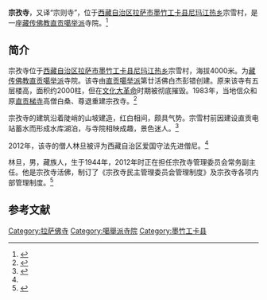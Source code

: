 {{Infobox Tibetan Buddhist monastery
|name = 宗孜寺
|image =
|image size = 250px
|alt = 
|caption = 
|t=
|w=
|to = 
|ipa={{IPA|}}
|z=
|thdl=
|e=
|tc=宗孜寺
|s=宗孜寺
|p=
|m=
|k=
|pushpin_map = 
|latd =  | latm =  | lats =  | latNS = 
|longd=  | longm= | longs =| longEW = 
|iso_region = 
|map_caption = 
|mapsize = 
|location_country = 中国
|location = {{CHN}}[[西藏自治区|西藏自治区]][[拉萨市|拉萨市]][[墨竹工卡县|墨竹工卡县]]
|coordinates_display =
|founded_by = 
|date_founded =
|date_renovated =
|sect = [[直贡噶举派|直贡噶举派]]
|mather =
|children =
|dedicated_to = 
|tulku =
|head_lama = 
|head_mgh =
|no._of_monks = 
|architecture = 
|festivals =
|footnotes = 
}}

'''宗孜寺'''，又译“宗则寺”，位于[[西藏自治区|西藏自治区]][[拉萨市|拉萨市]][[墨竹工卡县|墨竹工卡县]][[尼玛江热乡|尼玛江热乡]]宗雪村，是一座[[藏传佛教|藏传佛教]][[直贡噶举派|直贡噶举派]]寺院。<ref name=mingdan>{{Cite web |url=http://www.lasa.gov.cn/Item/38763.aspx |title=自治区和谐模范寺庙和爱国守法先进僧尼名单，中国拉萨，2012年05月03日 |access-date=2013年8月16日 |archive-date=2013年9月28日 |archive-url=https://web.archive.org/web/20130928220630/http://www.lasa.gov.cn/Item/38763.aspx |dead-url=yes }}</ref>

==简介==
宗孜寺位于[[西藏自治区|西藏自治区]][[拉萨市|拉萨市]][[墨竹工卡县|墨竹工卡县]][[尼玛江热乡|尼玛江热乡]]宗雪村，海拔4000米。为[[藏传佛教|藏传佛教]][[直贡噶举派|直贡噶举派]]寺院。该寺由[[直贡噶举派|直贡噶举派]]第廿活佛白杰彭错创建。原来该寺有五层楼高，面积约2000柱，但在[[文化大革命|文化大革命]]时期被彻底摧毁。1983年，当地信众和原[[直贡梯寺|直贡梯寺]]高僧白桑、尊退重建宗孜寺。<ref>{{Cite web |url=http://jingdian.travel.sina.com.cn/1611255-zongzesi//gaishu |title=直贡梯寺宗则寺旅游，新浪，于2013-08-15查阅 |accessdate=2013-08-16 |archive-date=2016-03-04 |archive-url=https://web.archive.org/web/20160304130019/http://jingdian.travel.sina.com.cn/1611255-zongzesi//gaishu |dead-url=no }}</ref>

宗孜寺的建筑沿着陡峭的山坡建造，红白相间，颇具气势。宗雪村前因建设直贡电站蓄水而形成水库湖泊，与寺院相映成趣，景色迷人。<ref>{{Cite web |url=http://www.tibet.cn/news/xzxw/shjj/201307/t20130726_1912669.htm |title=河水交汇处的老村新貌，中国西藏网，2013-07-26 |accessdate=2013-08-16 |archive-date=2016-03-04 |archive-url=https://web.archive.org/web/20160304120407/http://www.tibet.cn/news/xzxw/shjj/201307/t20130726_1912669.htm |dead-url=no }}</ref>

2012年，该寺的僧人林旦被评为西藏自治区爱国守法先进僧尼。<ref name=mingdan/>

林旦，男，藏族人，生于1944年，2012年时正在担任宗孜寺管理委员会常务副主任。他是宗孜寺活佛，制订了《宗孜寺民主管理委员会管理制度》及宗孜寺各项内部管理制度。<ref>{{Cite web |url=http://www.xizang.gov.cn/dsxxgk/60567.jhtml |title=第二届拉萨市道德模范候选人公示公告，西藏自治区人民政府，2012-09-12 |access-date=2013-08-16 |archive-date=2013-01-17 |archive-url=https://web.archive.org/web/20130117123921/http://www.xizang.gov.cn/dsxxgk/60567.jhtml |dead-url=no }}</ref>

==参考文献==
{{reflist}}

{{拉萨地标}}
[[Category:拉萨佛寺|Category:拉萨佛寺]]
[[Category:噶舉派寺院|Category:噶舉派寺院]]
[[Category:墨竹工卡县|Category:墨竹工卡县]]